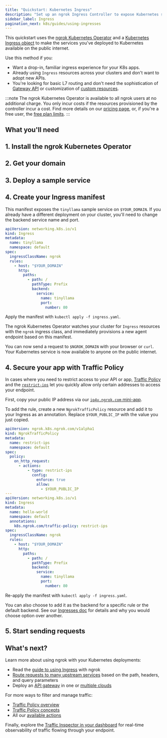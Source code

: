 ```yaml
---
title: "Quickstart: Kubernetes Ingress"
description: "Set up an ngrok Ingress Controller to expose Kubernetes services using standard Ingress resources for simple, drop-in HTTP routing."
sidebar_label: Ingress
pagination_next: k8s/guides/using-ingresses
---
```




This quickstart uses the [ngrok Kubernetes Operator](/docs/k8s) and a [Kubernetes Ingress object](https://kubernetes.io/docs/concepts/services-networking/ingress/) to make the services you've deployed to Kubernetes available on the public internet.

Use this method if you:

- Want a drop-in, familiar ingress experience for your K8s apps.
- Already using `Ingress` resources across your clusters and don't want to adopt new APIs.
- You're looking for basic L7 routing and don't need the sophistication of [Gateway API](/docs/getting-started/kubernetes/gateway-api) or customization of [custom resources](/docs/getting-started/kubernetes/crds).

:::note
The ngrok Kubernetes Operator is available to all ngrok users at no additional charge.
You only incur costs if the resources provisioned by the controller incur a cost.
Find more details on our [pricing page](https://ngrok.com/pricing), or, if you're a free user, the [free plan limits](/docs/pricing-limits/free-plan-limits/).
:::

## What you'll need

<K8sPrereq />

## 1. Install the ngrok Kubernetes Operator

<K8sSetup />
<K8sInstall />

## 2. Get your domain

<Domain />

## 3. Deploy a sample service

<K8sSample />

## 4. Create your Ingress manifest

This manifest exposes the `tinyllama` sample service on `$YOUR_DOMAIN`.
If you already have a different deployment on your cluster, you'll need to change the backend service name and port.

```yaml title="ingress.yaml"
apiVersion: networking.k8s.io/v1
kind: Ingress
metadata:
  name: tinyllama
  namespace: default
spec:
  ingressClassName: ngrok
  rules:
    - host: "$YOUR_DOMAIN"
      http:
        paths:
          - path: /
            pathType: Prefix
            backend:
              service:
                name: tinyllama
                port:
                  number: 80
```

Apply the manifest with `kubectl apply -f ingress.yaml`.

The ngrok Kubernetes Operator watches your cluster for `Ingress` resources with the `ngrok` ingress class, and immediately provisions a new agent endpoint based on this manifest.

You can now send a request to `$NGROK_DOMAIN` with your browser or `curl`.
Your Kubernetes service is now available to anyone on the public internet.

## 4. Secure your app with Traffic Policy

In cases where you need to restrict access to your API or app, [Traffic Policy](/docs/traffic-policy) and the [`restrict-ips`](/docs/traffic-policy/actions/restrict-ips) let you quickly allow only certain addresses to access your endpoint.

First, copy your public IP address via our [`ip4v.ngrok.com` mini-app](https://ipv4.ngrok.com/).

To add the rule, create a new `NgrokTrafficPolicy` resource and add it to your Ingress as an annotation.
Replace `$YOUR_PUBLIC_IP` with the value you just copied.

```yaml title="ingress.yaml"
apiVersion: ngrok.k8s.ngrok.com/v1alpha1
kind: NgrokTrafficPolicy
metadata:
  name: restrict-ips
  namespace: default
spec:
  policy:
    on_http_request:
      - actions:
          - type: restrict-ips
            config:
              enforce: true
              allow:
                - $YOUR_PUBLIC_IP
---
apiVersion: networking.k8s.io/v1
kind: Ingress
metadata:
  name: hello-world
  namespace: default
  annotations:
    k8s.ngrok.com/traffic-policy: restrict-ips
spec:
  ingressClassName: ngrok
  rules:
    - host: "$YOUR_DOMAIN"
      http:
        paths:
          - path: /
            pathType: Prefix
            backend:
              service:
                name: tinyllama
                port:
                  number: 80
```

Re-apply the manifest with `kubectl apply -f ingress.yaml`.

You can also choose to add it as the backend for a specific rule or the default backend.
See our [Ingresses doc](/docs/k8s/guides/using-ingresses/#using-ngroktrafficpolicy-with-ingress) for details and why you would choose option over another.

## 5. Start sending requests

<Request />

## What's next?

Learn more about using ngrok with your Kubernetes deployments:

- Read the [guide to using Ingress](/docs/k8s/guides/using-ingresses) with ngrok
- [Route requests to many upstream services](/docs/k8s/guides/how-to/request-routing/) based on the path, headers, and query parameters
- Deploy an [API gateway](/docs/guides/api-gateway/kubernetes/) in one or [multiple clouds](/docs/guides/api-gateway/multicloud/)

For more ways to filter and manage traffic:

- [Traffic Policy overview](/docs/traffic-policy)
- [Traffic Policy concepts](/docs/traffic-policy/concepts/)
- All our [available actions](/docs/traffic-policy/actions/)

Finally, explore the [Traffic Inspector in your dashboard](https://dashboard.ngrok.com/traffic-inspector) for real-time observability of traffic flowing through your endpoint.

